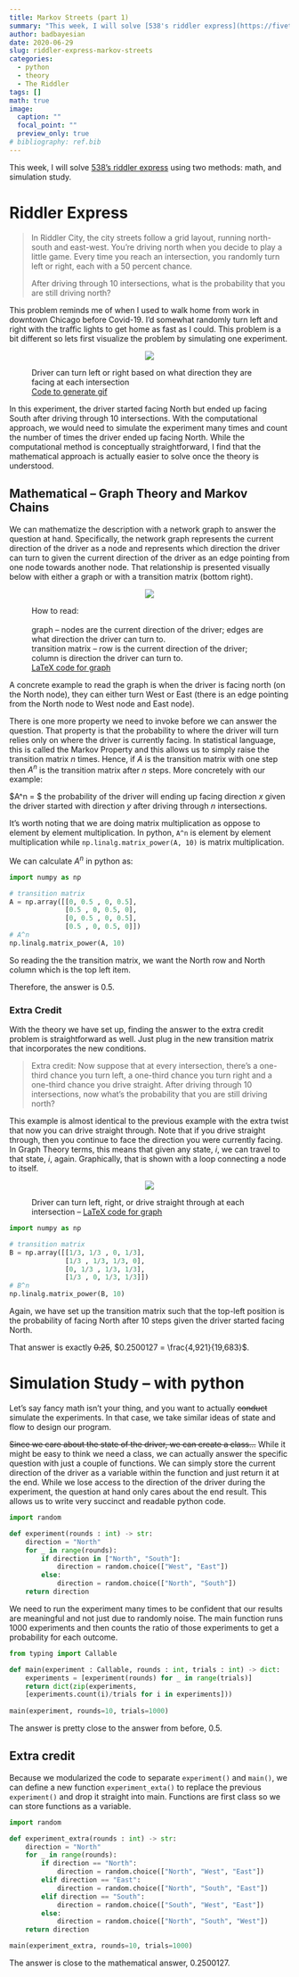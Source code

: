 ```yaml
---
title: Markov Streets (part 1)
summary: "This week, I will solve [538's riddler express](https://fivethirtyeight.com/features/can-you-connect-the-dots/) about driving randomly throughout the city using two methods: math, and simulation study."
author: badbayesian
date: 2020-06-29
slug: riddler-express-markov-streets
categories:
  - python
  - theory
  - The Riddler
tags: []
math: true
image:
  caption: ""
  focal_point: ""
  preview_only: true
# bibliography: ref.bib
---
```


This week, I will solve [538's riddler express](https://fivethirtyeight.com/features/can-you-connect-the-dots/) using two methods: math, and simulation study.

# Riddler Express
> In Riddler City, the city streets follow a grid layout, running north-south and east-west. You’re driving north when you decide to play a little game. Every time you reach an intersection, you randomly turn left or right, each with a 50 percent chance.
>
> After driving through 10 intersections, what is the probability that you are still driving north?

This problem reminds me of when I used to walk home from work in downtown Chicago before Covid-19. I'd somewhat randomly turn left and right with the traffic lights to get home as fast as I could. This problem is a bit different so lets first visualize the problem by simulating one experiment.

<figure>
<p align="center">
<img src="/img/2020-06-29-riddler-express-markov-streets/riddler_streets.gif">
</p>
<figcaption>
Driver can turn left or right based on what direction they are facing at each intersection<br>
[Code to generate gif](create_riddler_streets_gif.R)
</figcaption>
</figure>

In this experiment, the driver started facing North but ended up facing South after driving through 10 intersections. With the computational approach, we would need to simulate the experiment many times and count the number of times the driver ended up facing North. While the computational method is conceptually straightforward, I find that the mathematical approach is actually easier to solve once the theory is understood.

## Mathematical -- Graph Theory and Markov Chains

We can mathematize the description with a network graph to answer the question at hand. Specifically, the network graph represents the current direction of the driver as a node and represents which direction the driver can turn to given the current direction of the driver as an edge pointing from one node towards another node. That relationship is presented visually below with either a graph or with a transition matrix (bottom right).

<figure>
<p align="center">
<img src="/img/2020-06-29-riddler-express-markov-streets/riddle_streets_both.png">
</p>
<figcaption style="text-align:left;">
How to read:<br>
<br>
graph -- nodes are the current direction of the driver; edges are what direction the driver can turn to.<br>
transition matrix -- row is the current direction of the driver; column is direction the driver can turn to. <br>
[LaTeX code for graph](markov_streets.tex)
</figcaption>
</figure>

A concrete example to read the graph is when the driver is facing north (on the North node), they can either turn West or East (there is an edge pointing from the North node to West node and East node). 

There is one more property we need to invoke before we can answer the question. That property is that the probability to where the driver will turn relies only on where the driver is currently facing. In statistical language, this is called the Markov Property and this allows us to simply raise the transition matrix $n$ times. Hence, if $A$ is the transition matrix with one step then $A^n$ is the transition matrix after $n$ steps. More concretely with our example:

$A^n = $ the probability of the driver will ending up facing direction $x$ given the driver started with direction $y$ after driving through $n$ intersections.

It's worth noting that we are doing matrix multiplication as oppose to element by element multiplication. In python, `A^n` is element by element multiplication while `np.linalg.matrix_power(A, 10)` is matrix multiplication.

We can calculate $A^n$ in python as:

```python
import numpy as np

# transition matrix
A = np.array([[0, 0.5 , 0, 0.5],
              [0.5 , 0, 0.5, 0],
              [0, 0.5 , 0, 0.5],
              [0.5 , 0, 0.5, 0]])
# A^n
np.linalg.matrix_power(A, 10)
```

So reading the the transition matrix, we want the North row and North column which is the top left item. 

Therefore, the answer is $0.5$.

### Extra Credit

With the theory we have set up, finding the answer to the extra credit problem is straightforward as well. Just plug in the new transition matrix that incorporates the new conditions.

> Extra credit: Now suppose that at every intersection, there’s a one-third chance you turn left, a one-third chance you turn right and a one-third chance you drive straight. After driving through 10 intersections, now what’s the probability that you are still driving north?

This example is almost identical to the previous example with the extra twist that now you can drive straight through. Note that if you drive straight through, then you continue to face the direction you were currently facing. In Graph Theory terms, this means that given any state, $i$, we can travel to that state, $i$, again. Graphically, that is shown with a loop connecting a node to itself.

<figure>
<p align="center">
<img src="/img/2020-06-29-riddler-express-markov-streets/riddle_streets_both_extra.png">
</p>
<figcaption>
Driver can turn left, right, or drive straight through at each intersection – [LaTeX code for graph](markov_streets_extra.tex)
</figcaption>
</figure>


```python
import numpy as np

# transition matrix
B = np.array([[1/3, 1/3 , 0, 1/3],
              [1/3 , 1/3, 1/3, 0],
              [0, 1/3 , 1/3, 1/3],
              [1/3 , 0, 1/3, 1/3]])
# B^n
np.linalg.matrix_power(B, 10)
```

Again, we have set up the transition matrix such that the top-left position is the probability of facing North after 10 steps given the driver started facing North.

That answer is exactly ~~0.25~~, $0.2500127 = \frac{4,921}{19,683}$.

# Simulation Study -- with python

Let's say fancy math isn't your thing, and you want to actually ~~conduct~~ simulate the experiments. In that case, we take similar ideas of state and flow to design our program.

~~Since we care about the state of the driver, we can create a class...~~ While it might be easy to think we need a class, we can actually answer the specific question with just a couple of functions. We can simply store the current direction of the driver as a variable within the function and just return it at the end. While we lose access to the direction of the driver during the experiment, the question at hand only cares about the end result. This allows us to write very succinct and readable python code.

```python
import random

def experiment(rounds : int) -> str:
    direction = "North"
    for _ in range(rounds):
        if direction in ["North", "South"]:
            direction = random.choice(["West", "East"])
        else:
            direction = random.choice(["North", "South"])
    return direction
```

We need to run the experiment many times to be confident that our results are meaningful and not just due to randomly noise. The main function runs 1000 experiments and then counts the ratio of those experiments to get a probability for each outcome.

```python
from typing import Callable

def main(experiment : Callable, rounds : int, trials : int) -> dict:
    experiments = [experiment(rounds) for _ in range(trials)]
    return dict(zip(experiments,
    [experiments.count(i)/trials for i in experiments]))
    
main(experiment, rounds=10, trials=1000)
```

The answer is pretty close to the answer from before, $0.5$.

## Extra credit

Because we modularized the code to separate `experiment()` and `main()`, we can define a new function `experiment_exta()` to replace the previous `experiment()` and drop it straight into main. Functions are first class so we can store functions as a variable.

```python
import random

def experiment_extra(rounds : int) -> str:
    direction = "North"
    for _ in range(rounds):
        if direction == "North":
            direction = random.choice(["North", "West", "East"])
        elif direction == "East":
            direction = random.choice(["North", "South", "East"])         
        elif direction == "South":
            direction = random.choice(["South", "West", "East"])
        else:
            direction = random.choice(["North", "South", "West"])
    return direction

main(experiment_extra, rounds=10, trials=1000)
```

The answer is close to the mathematical answer, $0.2500127$.